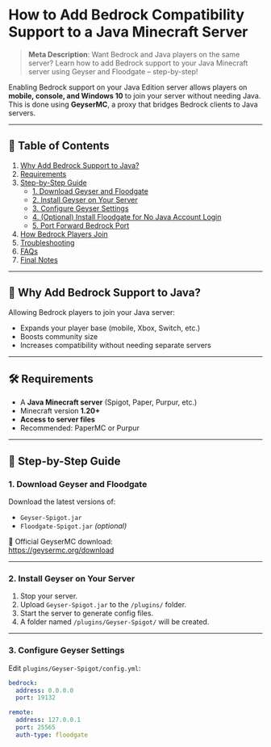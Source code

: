 # How to Add Bedrock Compatibility Support to a Java Minecraft Server

> **Meta Description**: Want Bedrock and Java players on the same server? Learn how to add Bedrock support to your Java Minecraft server using Geyser and Floodgate – step-by-step!

Enabling Bedrock support on your Java Edition server allows players on **mobile, console, and Windows 10** to join your server without needing Java. This is done using **GeyserMC**, a proxy that bridges Bedrock clients to Java servers.

---

## 📑 Table of Contents

1. [Why Add Bedrock Support to Java?](#why-add-bedrock-support-to-java)
2. [Requirements](#requirements)
3. [Step-by-Step Guide](#step-by-step-guide)
   - [1. Download Geyser and Floodgate](#1-download-geyser-and-floodgate)
   - [2. Install Geyser on Your Server](#2-install-geyser-on-your-server)
   - [3. Configure Geyser Settings](#3-configure-geyser-settings)
   - [4. (Optional) Install Floodgate for No Java Account Login](#4-optional-install-floodgate-for-no-java-account-login)
   - [5. Port Forward Bedrock Port](#5-port-forward-bedrock-port)
4. [How Bedrock Players Join](#how-bedrock-players-join)
5. [Troubleshooting](#troubleshooting)
6. [FAQs](#faqs)
7. [Final Notes](#final-notes)

---

## 🧩 Why Add Bedrock Support to Java?

Allowing Bedrock players to join your Java server:

- Expands your player base (mobile, Xbox, Switch, etc.)
- Boosts community size
- Increases compatibility without needing separate servers

---

## 🛠 Requirements

- A **Java Minecraft server** (Spigot, Paper, Purpur, etc.)
- Minecraft version **1.20+**
- **Access to server files**
- Recommended: PaperMC or Purpur

---

## 🚀 Step-by-Step Guide

### 1. Download Geyser and Floodgate

Download the latest versions of:

- `Geyser-Spigot.jar`
- `Floodgate-Spigot.jar` *(optional)*

🔗 Official GeyserMC download:  
https://geysermc.org/download

---

### 2. Install Geyser on Your Server

1. Stop your server.
2. Upload `Geyser-Spigot.jar` to the `/plugins/` folder.
3. Start the server to generate config files.
4. A folder named `/plugins/Geyser-Spigot/` will be created.

---

### 3. Configure Geyser Settings

Edit `plugins/Geyser-Spigot/config.yml`:

```yaml
bedrock:
  address: 0.0.0.0
  port: 19132

remote:
  address: 127.0.0.1
  port: 25565
  auth-type: floodgate
